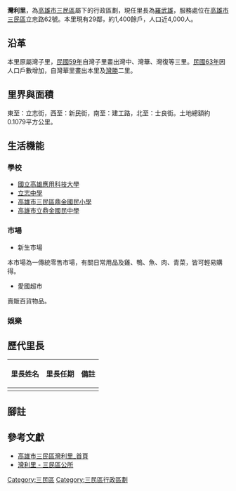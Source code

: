 {{ROC Village or Li Info
| Village/LiName = 灣利
| Village/Li = 里
| City/CountyName = 高雄市
| DivName = 三民區
| OldName = 
| AreaTotal = 0.1079
| Sub = 29
| HouseholdTotal = 1456
| YearMonth = [[民國102年|102年]]5月
| PopTotal = 3632
| Male = 1804
| Female = 1828
| Longitude = 
| Latitude = 
| Neighbors = 
| MapLocation = WanLi village.svg
| Head = [[羅武雄|羅武雄]]
| Address = 立忠路62號。
| Website =
| Photo = 
| Photo size = 
| Caption = 
| DataSource = * [http://ume.com.tw/807091/Default.htm 高雄市三民區灣利里_首頁]
* [http://smd.kcg.gov.tw/visit_town_detail.php?type=1&id=42 灣利里 - 三民區公所]
}}
'''灣利里'''，為[[高雄市|高雄市]][[三民區|三民區]]屬下的行政區劃，現任里長為[[羅武雄|羅武雄]]，服務處位在[[高雄市|高雄市]][[三民區|三民區]]立忠路62號。本里現有29鄰，約1,400餘戶，人口近4,000人。

== 沿革 ==
本里原屬灣子里，[[民國59年|民國59年]]自灣子里畫出灣中、灣華、灣復等三里。[[民國63年|民國63年]]因人口戶數增加，自灣華里畫出本里及[[灣勝里|灣勝]]二里。

== 里界與面積 ==
東至：立志街，西至：新民街，南至：建工路，北至：士良街。土地總額約0.1079平方公里。

== 生活機能 ==
=== 學校 ===
* [[國立高雄應用科技大學|國立高雄應用科技大學]]
* [https://web.archive.org/web/20080405142518/http://www.lcvs.kh.edu.tw/ 立志中學]
* [[高雄市三民區鼎金國民小學|高雄市三民區鼎金國民小學]]
* [https://web.archive.org/web/20070422224112/http://www.djjh.kh.edu.tw/ 高雄市立鼎金國民中學]

=== 市場 ===
* 新生市場
本市場為一傳統零售市場，有關日常用品及雞、鴨、魚、肉、青菜，皆可輕易購得。
* 愛國超市
賣販百貨物品。

=== 娛樂 ===

== 歷代里長 ==
{| class="wikitable"
! 里長姓名 !! 里長任期 !! 備註
|-
|}

== 腳註 ==
{{reflist}}

== 參考文獻 ==
* [http://ume.com.tw/807091/Default.htm 高雄市三民區灣利里_首頁]{{dead link|date=2018年3月 |bot=InternetArchiveBot |fix-attempted=yes }}
* [https://web.archive.org/web/20160306114927/http://smd.kcg.gov.tw/visit_town_detail.php?type=1&id=42 灣利里 - 三民區公所]

{{高雄市三民區}}

[[Category:三民區|Category:三民區]]
[[Category:三民區行政區劃|Category:三民區行政區劃]]